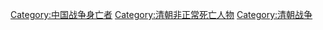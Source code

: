 [[Category:中国战争身亡者|Category:中国战争身亡者]]
[[Category:清朝非正常死亡人物|Category:清朝非正常死亡人物]]
[[Category:清朝战争|Category:清朝战争]]